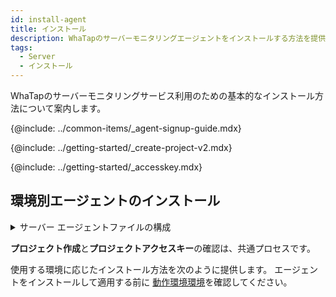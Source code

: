 ```yaml
---
id: install-agent
title: インストール
description: WhaTapのサーバーモニタリングエージェントをインストールする方法を提供します。
tags:
  - Server
  - インストール
---
```



WhaTapのサーバーモニタリングサービス利用のための基本的なインストール方法について案内します。

{@include: ../common-items/_agent-signup-guide.mdx}  

<Youtube ko='ZLPbs0jnF9k' en='GHev0jbMrIQ' ja='GHev0jbMrIQ' />

{@include: ../getting-started/_create-project-v2.mdx}  

{@include: ../getting-started/_accesskey.mdx}

## 環境別エージェントのインストール

<details>
<summary>サーバー エージェントファイルの構成</summary>

{@include: ../common-items/_sv-cpf.mdx} 

{@include: ../common-items/_sv-lf-cpf.mdx}  

{@include: ../common-items/_sv-w-cpf.mdx} 

</details>

**プロジェクト作成**と**プロジェクトアクセスキー**の確認は、共通プロセスです。 

使用する環境に応じたインストール方法を次のように提供します。 エージェントをインストールして適用する前に [動作環境環境](supported-spec)を確認してください。

<DocCardList/>
